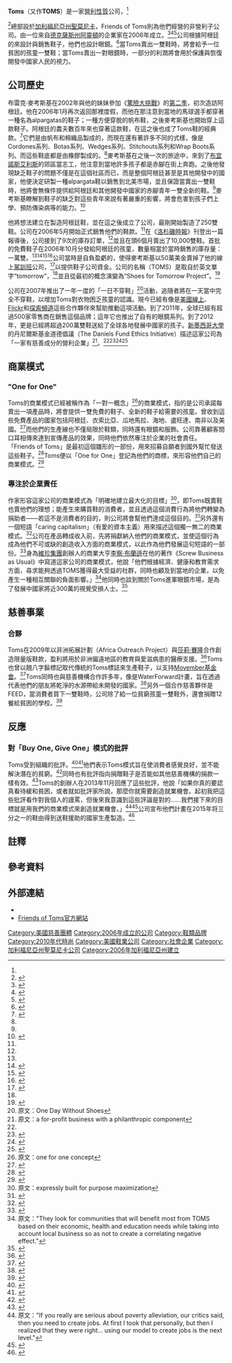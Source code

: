 {{Infobox company
| name = Toms鞋
| logo = [[File:Tom-Logo.jpg|200px]]
| caption =
| type =
| foundation = {{Start date|2006}}
| founder = {{link-en|布雷克·麥考斯基|Blake Mycoskie}}
| location = [[美國|美國]][[加利福尼亞州|加利福尼亞州]][[聖莫尼卡|聖莫尼卡]]<ref>{{en}}{{cite web |url=http://www.toms.com/legal/ |title=Legal Information & Privacy Policy |last=Toms Shoes |publisher=toms.com |deadurl=yes |archiveurl=https://web.archive.org/web/20120126160448/http://www.toms.com/legal |archivedate=2012-01-26 |accessdate=2010-07-30 }}</ref>
| locations =
| area_served = 全球
| key_people = 布雷克·麥考斯基<br><small>（CEO／創始人）</small>
| products = 鞋、服飾、眼鏡
| industry = 零售
| homepage = [http://www.toms.com/ toms.com]
}}
'''Toms'''（又作'''TOMS'''）是一家[[企業|營利性質]]公司，<ref name="Fairfield Citizen - For/Non Profit">{{en}}{{cite news|last=Walkley|first=Alison|title=TOMS founder Mycoskie comes to SHU|url=http://nl.newsbank.com/nl-search/we/Archives?p_product=FFCB&p_theme=ffcb&p_action=search&p_maxdocs=200&p_topdoc=1&p_text_direct-0=12C1F93A276A9768&p_field_direct-0=document_id&p_perpage=10&p_sort=YMD_date:D&s_trackval=GooglePM|accessdate=12 July 2012|newspaper=Fairfield Citizen|date=2009-11-20|archive-date=2014-02-18|archive-url=https://web.archive.org/web/20140218214556/http://nl.newsbank.com/nl-search/we/Archives?p_product=FFCB&p_theme=ffcb&p_action=search&p_maxdocs=200&p_topdoc=1&p_text_direct-0=12C1F93A276A9768&p_field_direct-0=document_id&p_perpage=10&p_sort=YMD_date:D&s_trackval=GooglePM|dead-url=no}}</ref><ref name="For-Profit Status">{{en}}{{cite web|title=For Profit or Non-Profit?: Is Toms a non-profit organization?|url=http://www.toms.com/faq/|publisher=Toms Shoes|accessdate=19 December 2010|archive-date=2015-02-28|archive-url=https://web.archive.org/web/20150228044733/http://www.toms.com/faq|dead-url=no}}</ref>總部設於[[加利福尼亞州|加利福尼亞州]][[聖莫尼卡|聖莫尼卡]]，Friends of Toms則為他們經營的非營利子公司。由一位來自[[德克薩斯州|德克薩斯州]][[阿靈頓_(德克薩斯州)|阿靈頓]]的企業家{{link-en|布雷克·麥考斯基|Blake Mycoskie}}在2006年成立。<ref>{{en}}{{cite news| title = A Mile in his Shoes| work = Fort Worth, Texas: The City's Magazine| publisher = Fort Worth Texas Magazine| last = Blair| first = Jennifer| page = 38| date = January 2009}}</ref><ref name="CNN2">{{en}}{{cite news|url=http://edition.cnn.com/2008/BUSINESS/09/26/mycoskie.profile/|work=CNN.com|title=Blake Mycoskie: Sole ambition|last=Wong|first=Grace|date=September 26, 2008|publisher=CNN|accessdate=2009-04-08|archive-date=2009-04-29|archive-url=https://web.archive.org/web/20090429193518/http://edition.cnn.com/2008/BUSINESS/09/26/mycoskie.profile/|dead-url=no}}</ref><ref name="fortune">{{en}}{{cite web|url=http://postcards.blogs.fortune.cnn.com/2008/10/11/power-point-be-the-change/|title=Power Point: Be the change|work=Fortune|last=Sellers|first=Patricia|date=October 11, 2008|publisher=[[Cable_News_Network|Cable News Network]]|accessdate=2009-04-08|archive-url=https://web.archive.org/web/20090429204104/http://postcards.blogs.fortune.cnn.com/2008/10/11/power-point-be-the-change/|archive-date=2009-04-29|dead-url=yes}}</ref>公司根據阿根廷的{{link-en|麻底帆布鞋|Espadrille}}來設計與銷售鞋子，他們也設計眼鏡。<ref name="CNN">{{en}}{{cite news|url=http://www.cnn.com/2009/LIVING/homestyle/03/26/blake.mycoskie.toms.shoes/|title=These shoes help others get a step up|last=Cook|first=Shannon|date=March 26, 2009|work=CNN.com|publisher=CNN|accessdate=2009-04-08|archive-date=2009-03-31|archive-url=https://web.archive.org/web/20090331140326/http://www.cnn.com/2009/LIVING/homestyle/03/26/blake.mycoskie.toms.shoes/|dead-url=no}}</ref>當Toms賣出一雙鞋時，將會給予一位貧困的孩童一雙鞋；當Toms賣出一對眼鏡時，一部分的利潤將會用於保護與恢復開發中國家人民的視力。
==公司歷史==
布雷克·麥考斯基在2002年與他的妹妹參加《[[驚險大挑戰|驚險大挑戰]]》的[[驚險大挑戰2|第二季]]，初次造訪阿根廷。他在2006年1月再次返回那裡度假，而他在那注意到當地的馬球選手都穿著一種名為alpargatas的鞋子；一種方便穿脫的帆布鞋，之後麥考斯基也開始穿上這款鞋子。阿根廷的農夫數百年來也穿著這款鞋，在這之後也成了Toms鞋的經典款。<ref>{{en}}{{cite web |url=http://www.huffingtonpost.com/blake-mycoskie |title=Blake Mycoskie |publisher=Huffington Post |accessdate=February 8, 2012 |archive-date=2014-05-05 |archive-url=https://web.archive.org/web/20140505152355/http://www.huffingtonpost.com/blake-mycoskie/ |dead-url=no }}</ref>它們是由帆布和棉織品製成的，而現在還有著許多不同的式樣，像是Cordones系列、Botas系列、Wedges系列、Stitchouts系列和Wrap Boots系列。而這些鞋底都是由橡膠製成的。<ref name="CNN"/>麥考斯基在之後一次的旅途中，來到了[[布宜諾斯艾利斯|布宜諾斯艾利斯]]的郊區當志工，他注意到當地許多孩子都是赤腳在街上奔跑。之後他發現缺乏鞋子的問題不僅是在這個社區而已，而是整個阿根廷甚至是其他開發中的國家，他便決定研製一種alpargata鞋以銷售到北美市場，並且保證當賣出一雙鞋時，他將會無條件提供給阿根廷和其他開發中國家的赤腳青年一雙全新的鞋。<ref name=DFEI />麥考斯基瞭解到鞋子的缺乏對這些青年來說有著嚴重的影響，將會危害到孩子們上學、預防傳染病等的能力。<ref name=Boone>{{en}}{{cite book |url=http://books.google.ca/books?id=THK6--UDyiIC&pg=PA138&dq=TOMS+shoes+business+model&hl=en&sa=X&ei=qUGcUIOECYTC2QXCyYDYDA&redir_esc=y#v=onepage&q=TOMS%20shoes%20business%20model&f=false |pages=137–138 |title=Contemporary Business |author=Louis E. Boone and David L. Kurtz |publisher=Wiley & Sons |year=2011 |accessdate=November 8, 2012 |archive-date=2014-05-08 |archive-url=https://web.archive.org/web/20140508042912/http://books.google.ca/books?id=THK6--UDyiIC&pg=PA138&dq=TOMS+shoes+business+model&hl=en&sa=X&ei=qUGcUIOECYTC2QXCyYDYDA&redir_esc=y#v=onepage&q=TOMS%20shoes%20business%20model&f=false |dead-url=no }}</ref>

他將想法建立在製造阿根廷鞋，並在這之後成立了公司，最剛開始製造了250雙鞋。公司在2006年5月開始正式銷售他們的鞋款。<ref name=DFEI />在《[[洛杉磯時報|洛杉磯時報]]》刊登出一篇報導後，公司接到了9次的庫存訂單，<ref name=DFEI />並且在頭6個月賣出了10,000雙鞋。首批的免費鞋子在2006年10月分發給阿根廷的孩童，數量相當於當時銷售的庫存量：一萬雙。<ref name="CNN2"/><ref>{{en}}{{cite book |pages=188–89 |title=Buzz: Real Life Lessons in Word-of-Mouth Marketing |author=Emanuel Rosen |publisher=Profile Books |year=2010 |accessdate=November 8, 2012 |url=http://books.google.ca/books?id=JxGZTajx9VAC&pg=PA191&dq=history+of+TOMS+shoes&hl=en&sa=X&ei=TxicULugJuS22gW2sIHYCg&redir_esc=y#v=onepage&q&f=false |archive-date=2014-05-08 |archive-url=https://web.archive.org/web/20140508025645/http://books.google.ca/books?id=JxGZTajx9VAC&pg=PA191&dq=history+of+TOMS+shoes&hl=en&sa=X&ei=TxicULugJuS22gW2sIHYCg&redir_esc=y#v=onepage&q&f=false |dead-url=no }}</ref><ref name="Seattle">{{en}}{{cite news| title = Happy feet: Buy a pair of Toms shoes and a pair will be donated to a poor child abroad| work = seattlepi.com| publisher = Hearst Seattle Media, LLC| last = Chansanchai| first = Athima| date = June 11, 2007| url = http://www.seattlepi.com/lifestyle/319343_tomsshoes12.html| accessdate = 2009-04-08}}</ref><ref>{{en}}{{cite news| title = For-profit helps keep charity running| work = Marketplace| publisher = American Public Media| last = Brune| first = Brett| date = December 28, 2007| url = http://marketplace.publicradio.org/display/web/2007/12/28/toms_shoes/| accessdate = 2009-04-08| deadurl = yes| archiveurl = https://archive.is/20071220004451/http://marketplace.publicradio.org/display/web/2007/12/28/toms_shoes/| archivedate = 2007-12-20}}</ref>公司當時是自負盈虧的，使得麥考斯基以50萬美金賣掉了他的線上[[駕訓班|駕訓班]]公司，<ref name=DFEI>{{en}}{{cite web |url=http://danielsethics.mgt.unm.edu/pdf/TOMS%20Case.pdf |title=TOMS: One for One Movement |author=Alicja Spaulding, Stephanie Fernandez, and Jennifer Sawayda |publisher=Daniels Fund Ethics Initiative at the [[University_of_New_Mexico|University of New Mexico]] |year=2011 |accessdate=November 8, 2012 |archive-date=2012-06-17 |archive-url=https://web.archive.org/web/20120617012711/http://danielsethics.mgt.unm.edu/pdf/TOMS%20Case.pdf |dead-url=no }}</ref>以提供鞋子公司資金。公司的名稱（TOMS）是取自於英文單字“tomorrow”，<ref name="CNN"/>並且從最初的概念演變為“Shoes for Tomorrow Project”。<ref name="OK">{{cite news|url=http://newsok.com/shoes-offer-a-better-tomorrow/article/3358735|work=NewsOK|title=Shoes offer a better tomorrow|last=Miller|first=Linda|date=April 5, 2009|publisher=NewsOK.com|accessdate=2009-04-08|archive-date=2009-04-29|archive-url=https://web.archive.org/web/20090429234819/http://newsok.com/shoes-offer-a-better-tomorrow/article/3358735|dead-url=no}}</ref>

公司在2007年推出了一年一度的「一日不穿鞋」<ref group="註">原文：One Day Without Shoes</ref>活動，追隨者將在一天當中完全不穿鞋，以增加Toms對衣物困乏孩童的認識。現今已經有像是[[美國線上|美國線上]]、[[Flickr|Flickr]]和[[探索頻道|探索頻道]]這些合作夥伴來幫助推動這項活動。到了2011年，全球已經有超過500家零售商在銷售這個品牌；這年它也推出了自有的眼鏡系列。到了2012年，更是已經將超過200萬雙鞋送給了全球各地發展中國家的孩子。[[新墨西哥大學|新墨西哥大學]]的丹尼爾斯基金道德倡議（The Daniels Fund Ethics Initiative）描述這家公司為「一家有慈善成分的營利企業」<ref group="註">原文：a for-profit business with a philanthropic component</ref>。<ref name=DFEI /><ref>{{en}}{{cite web |url=http://www.onedaywithoutshoes.com |title=What is One Day Without Shoes? |publisher=onedaywithoutshoes.com |date= |accessdate=February 8, 2012 |archive-url=https://web.archive.org/web/20190111193942/http://www.onedaywithoutshoes.com/ |archive-date=2019-01-11 |dead-url=yes }}</ref><ref>{{en}}{{cite book |url=http://books.google.ca/books?id=B9diOWV8X_UC&pg=PA54&dq=TOMS+shoes+business+model&hl=en&sa=X&ei=qUGcUIOECYTC2QXCyYDYDA&redir_esc=y#v=onepage&q=TOMS%20shoes%20business%20model&f=false |page=54 |title=Business & Society: Ethics & Stakeholder Management |author=Archie B. Carroll, Ann K. Buchholtz |year=2008 |publisher=Cengage |access-date=2014-05-07 |archive-date=2014-05-08 |archive-url=https://web.archive.org/web/20140508043057/http://books.google.ca/books?id=B9diOWV8X_UC&pg=PA54&dq=TOMS+shoes+business+model&hl=en&sa=X&ei=qUGcUIOECYTC2QXCyYDYDA&redir_esc=y#v=onepage&q=TOMS%20shoes%20business%20model&f=false |dead-url=no }}</ref><ref>{{en}}{{cite news |url=http://www.huffingtonpost.com/2012/04/10/toms-one-day-without-shoes_n_1414470.html |date=April 10, 2012 |accessdate=November 8, 2012 |title=TOMS Shoes Annual 'One Day Without Shoes,' Plus Barefoot Celebs |publisher=''[[Huffington_Post|Huffington Post]]'' |author=Julee Wilson |archive-date=2014-05-08 |archive-url=https://web.archive.org/web/20140508042856/http://www.huffingtonpost.com/2012/04/10/toms-one-day-without-shoes_n_1414470.html |dead-url=no }}</ref>

==商業模式==
==="One for One"===
Toms的商業模式已經被稱作為「一對一概念」<ref group="註">原文：one for one concept</ref>的商業模式，指的是公司承諾每賣出一項產品時，將會提供一雙免費的鞋子、全新的鞋子給需要的孩童。曾收到這些免費產品的國家包括阿根廷、衣索比亞、瓜地馬拉、海地、盧旺達、南非以及美國。<ref>{{en}}{{cite book |url=http://books.google.ca/books?id=MVrpHJu59M8C&pg=PA57&dq=TOMS+shoes+one+for+one&hl=en&sa=X&ei=Nz-cUPSCJ8il2AWWsIE4&redir_esc=y#v=onepage&q=TOMS%20shoes%20one%20for%20one&f=false |page=57 |title=We First: How Brands and Consumers Use Social Media to Build a Better World |author=Simon Mainwaring |year=2011 |publisher=Macmillan |accessdate=November 8, 2012 |archive-date=2014-02-22 |archive-url=https://web.archive.org/web/20140222052126/http://books.google.ca/books?id=MVrpHJu59M8C&pg=PA57&dq=TOMS+shoes+one+for+one&hl=en&sa=X&ei=Nz-cUPSCJ8il2AWWsIE4&redir_esc=y#v=onepage&q=TOMS%20shoes%20one%20for%20one&f=false |dead-url=no }}</ref>而他們的生產線也不僅局限於鞋類，同時還有眼鏡和服飾。公司靠著顧客間口耳相傳來達到宣傳產品的效果，同時他們依然專注於企業的社會責任。「Friends of Toms」是最初這個雛形的一部份，用來招募自願者到國外幫忙發送這些鞋子。<ref>{{en}}{{cite book |url=http://books.google.ca/books?id=2yGWTM_kxegC&pg=PT575&dq=TOMS+shoes+business+model&hl=en&sa=X&ei=qUGcUIOECYTC2QXCyYDYDA&redir_esc=y#v=onepage&q&f=false |author=Jay Kandampully |title=Service Management |year=2012 |publisher=Springer |access-date=2014-05-08 |archive-date=2014-02-21 |archive-url=https://web.archive.org/web/20140221045058/http://books.google.ca/books?id=2yGWTM_kxegC&pg=PT575&dq=TOMS+shoes+business+model&hl=en&sa=X&ei=qUGcUIOECYTC2QXCyYDYDA&redir_esc=y#v=onepage&q&f=false |dead-url=no }}</ref>Toms便以「One for One」登記為他們的商標，來形容他們自己的商業模式。<ref>{{en}}{{cite book |url=http://books.google.ca/books?id=OpAkaDLAAy4C&pg=PA87&dq=TOMS+eyewear&hl=en&sa=X&ei=6lacUNXCAuOh2QWFh4GQDg&ved=0CD0Q6AEwAg#v=onepage&q&f=false |page=87 |title=Good Works!: Marketing and Corporate Initiatives that Build a Better World...and the Bottom Line |year=2012 |author=Philip Kotler, David Hessekiel, and Nancy Lee |publisher=John Wiley & Sons |accessdate=November 8, 2012 |archive-date=2014-02-22 |archive-url=https://web.archive.org/web/20140222181507/http://books.google.ca/books?id=OpAkaDLAAy4C&pg=PA87&dq=TOMS+eyewear&hl=en&sa=X&ei=6lacUNXCAuOh2QWFh4GQDg&ved=0CD0Q6AEwAg#v=onepage&q&f=false |dead-url=no }}</ref>

===專注於企業責任===
作家{{link-en|丹尼爾·H·平克|Daniel H. Pink}}形容這家公司的商業模式為「明確地建立最大化的目標」<ref group="註">原文：expressly built for purpose maximization</ref>，即Toms既賣鞋也賣他們的理想；能產生來購買鞋的消費者，並且透過這個消費行為將他們轉變為捐助者——若這不是消費者的目的，則公司將會幫他們達成這個目的。<ref>{{en}}{{cite book |url=http://books.google.ca/books?id=A-agLi2ldB4C&pg=PA134&dq=TOMS+shoes+business+model&hl=en&sa=X&ei=qUGcUIOECYTC2QXCyYDYDA&redir_esc=y#v=onepage&q=TOMS%20shoes%20business%20model&f=false |page=134 |title=Drive: The Surprising Truth about what Motivates Us |author={{link-en|丹尼爾·H·平克|Daniel H. Pink|Daniel H. Pink}} |publisher=Penguin |year=2011 |accessdate=November 8, 2012 |archive-date=2013-12-07 |archive-url=https://web.archive.org/web/20131207132544/http://books.google.ca/books?id=A-agLi2ldB4C&pg=PA134&dq=TOMS+shoes+business+model&hl=en&sa=X&ei=qUGcUIOECYTC2QXCyYDYDA&redir_esc=y#v=onepage&q=TOMS%20shoes%20business%20model&f=false |dead-url=no }}</ref>另外還有一個短語「caring capitalism」（有愛的資本主義）用來描述這個獨一無二的商業模式。<ref>{{en}}{{cite book |url=http://books.google.ca/books?id=wbAmkdoG4O8C&pg=PA148&dq=TOMS+shoes+business+model&hl=en&sa=X&ei=qUGcUIOECYTC2QXCyYDYDA&redir_esc=y#v=onepage&q&f=false |title=Introduction to Management |year=2010 |author=John R. Schermerhorn |publisher=John Wiley & Sons |page=148 |accessdate=November 8, 2012 |archive-date=2014-10-06 |archive-url=https://web.archive.org/web/20141006121438/http://books.google.ca/books?id=wbAmkdoG4O8C&pg=PA148&dq=TOMS+shoes+business+model&hl=en&sa=X&ei=qUGcUIOECYTC2QXCyYDYDA&redir_esc=y#v=onepage&q&f=false |dead-url=no }}</ref>公司在產品轉成收入前，先將捐獻納入他們的商業模式，並使這個行為成為他們不可或缺的創造收入方面的商業模式，以此作為他們發展這句短語的一部份。<ref>{{en}}{{cite book |url=http://books.google.ca/books?id=Df4IXyDnYwMC&pg=PA118&dq=TOMS+shoes+business+model&hl=en&sa=X&ei=8FKcUPbHFeWg2AXh3YGICw&redir_esc=y#v=onepage&q=TOMS%20shoes%20business%20model&f=false |page=118 |title=Values-Centered Entrepreneurs and Their Companies |year=2010 |author=David Y. Choi, Edmund Gray, and Edmund R. Gray |publisher=Taylor & Francis |accessdate=November 8, 2012 |archive-date=2014-10-06 |archive-url=https://web.archive.org/web/20141006085604/http://books.google.ca/books?id=Df4IXyDnYwMC&pg=PA118&dq=TOMS+shoes+business+model&hl=en&sa=X&ei=8FKcUPbHFeWg2AXh3YGICw&redir_esc=y#v=onepage&q=TOMS%20shoes%20business%20model&f=false |dead-url=no }}</ref>身為[[維珍集團|維珍集團]]創辦人的商業大亨[[李察·布蘭遜|李察·布蘭遜]]在他的著作《Screw Business as Usual》中寫道這家公司的商業模式，他說「他們根據經濟、健康和教育需求方面，尋求能夠透過TOMS獲得最大受益的社群，同時也顧及到當地的企業，以免產生一種相互關聯的負面影響。」<ref group="註">原文："They look for communities that will benefit most from TOMS based on their economic, health and education needs while taking into account local business so as not to create a correlating negative effect."</ref>他同時也談到關於Toms進軍眼鏡市場，是為了發展中國家將近300萬的視覺受損人士。<ref>{{en}}{{cite book |url=http://books.google.ca/books?id=ABGxCLAaxl8C&pg=PT217&dq=TOMS+shoes+business+model&hl=en&sa=X&ei=8FKcUPbHFeWg2AXh3YGICw&redir_esc=y |title=Screw Business As Usual |author=Richard Branson |publisher=Penguin |year=2011 |page=ebook |accessdate=November 8, 2012 |archive-date=2014-10-06 |archive-url=https://web.archive.org/web/20141006224945/http://books.google.ca/books?id=ABGxCLAaxl8C&pg=PT217&dq=TOMS+shoes+business+model&hl=en&sa=X&ei=8FKcUPbHFeWg2AXh3YGICw&redir_esc=y |dead-url=no }}</ref>

==慈善事業==
===合夥===
Toms在2009年以非洲拓展計劃（Africa Outreach Project）與[[莎莉·賽隆|莎莉·賽隆]]合作創造限量版鞋款，盈利將用於非洲偏遠地區的教育與愛滋病患的醫療支援。<ref>{{en}}{{cite news |url=http://www.wwd.com/footwear-news/business/charlize-theron-designs-for-toms-shoes-2398200 |date=December 18, 2009 |accessdate=November 8, 2012 |title=Charlize Theron Designs for Toms Shoes |author=JOCELYN ANDERSON |publisher=''Women's Wear Daily'' |archive-date=2014-02-19 |archive-url=https://web.archive.org/web/20140219182755/http://www.wwd.com/footwear-news/business/charlize-theron-designs-for-toms-shoes-2398200 |dead-url=no }}</ref>Toms也曾以翹八字鬍標記取代傳統的Toms標誌來生產鞋子，以支持[[Movember|Movember基金會]]。<ref>{{en}}{{cite news |url=http://latimesblogs.latimes.com/alltherage/2011/10/toms-shoes-x-movember.html?utm_source=feedburner&utm_medium=feed&utm_campaign=Feed%3A+alltherageblog+%28All+The+Rage+Blog%29&utm_content=Google+International |publisher=''[[洛杉磯時報|Los Angeles Times]]'' |title=Toms Shoes X Movember: Some panache with that 'stache? |date=October 18, 2011 |accessdate=November 8, 2012 |author=Adam Tschorn |archive-date=2014-05-06 |archive-url=https://web.archive.org/web/20140506070044/http://latimesblogs.latimes.com/alltherage/2011/10/toms-shoes-x-movember.html?utm_source=feedburner&utm_medium=feed&utm_campaign=Feed%3A+alltherageblog+%28All+The+Rage+Blog%29&utm_content=Google+International |dead-url=no }}</ref>Toms同時也與慈善機構{{link-en|水慈善|charity: water}}合作許多年，像是WaterForward計畫，旨在透過代表他們的朋友將乾淨的水源帶給未開發的國家。<ref>{{en}}{{cite news |url=http://www.fastcompany.com/1790136/trickle-forward-economics-scott-harrisons-water-based-experiment-viral-philanthropy |publisher=''[[Fast_Company_(magazine)|Fast Company]]'' |author=GREGORY FERENSTEIN |date=October 24, 2011 |accessdate=November 8, 2012 |title=Trickle-Forward Economics: Scott Harrison's Water-Based Experiment In Viral Philanthropy |archive-date=2014-04-11 |archive-url=https://web.archive.org/web/20140411015300/http://www.fastcompany.com/1790136/trickle-forward-economics-scott-harrisons-water-based-experiment-viral-philanthropy |dead-url=no }}</ref>另外一個合作慈善夥伴是FEED，當消費者買下一雙鞋時，公司除了給一位貧窮孩童一雙鞋外，還會捐贈12餐給貧困的學校。<ref>{{en}}{{cite web |url=http://www.feedprojects.com/shopping_product_detail.asp?pid=49866&catID=3675 |title=FEED 12 Toms Shoes |accessdate=November 8, 2012 |deadurl=yes |archiveurl=https://web.archive.org/web/20120418052621/http://www.feedprojects.com/shopping_product_detail.asp?pid=49866&catID=3675 |archivedate=2012年4月18日 }}</ref>

==反應==
===對「Buy One, Give One」模式的批評===
Toms受到{{link-en|國際發展|International Development}}組織的批評。<ref name= "Slate: Is TOMS Shoes Listening to its Critics?">{{en}}{{cite web|url=http://www.slate.com/blogs/the_world_/2013/10/17/toms_shoes_to_begin_producing_shoes_in_haiti_will_this_be_a_more_effective.html|title=TOMS shoes to begin producing shoes in Haiti. Will this be a more effective way to help the poor?|publisher=slate.com|accessdate=2014-01-25|archive-date=2013-12-21|archive-url=https://web.archive.org/web/20131221022744/http://www.slate.com/blogs/the_world_/2013/10/17/toms_shoes_to_begin_producing_shoes_in_haiti_will_this_be_a_more_effective.html|dead-url=no}}</ref><ref name="Come To Africa For Business, Not Handouts">{{en}}{{cite web |url=http://www.peacecorpsconnect.org/wordpress/wp-content/uploads/2013/07/ComeToAfricaForBusinessNotHandouts_WV.pdf |format=PDF |title=Come To Africa For Business, Not Handouts |last=Buckler |first=Michael |last2=Jackson |first2=Beau |work=peacecorpsconnect.org |publisher=National Peace Corps Association |date=2013 |accessdate=2014-05-08 |archive-date=2013-12-17 |archive-url=https://web.archive.org/web/20131217044106/http://www.peacecorpsconnect.org/wordpress/wp-content/uploads/2013/07/ComeToAfricaForBusinessNotHandouts_WV.pdf |dead-url=yes }}</ref>他們表示Toms模式旨在使消費者感覺良好，並不能解決潛在的貧窮。<ref name="fastcoexist">{{en}}{{cite web|url=http://www.fastcoexist.com/1679628/the-broken-buy-one-give-one-model-three-ways-to-save-toms-shoes|title=The Broken "Buy-One, Give-One" Model: 3 Ways To Save Toms Shoes | Co.Exist | ideas + impact|publisher=fastcoexist.com|accessdate=2014-01-25|archive-date=2014-02-10|archive-url=https://web.archive.org/web/20140210150436/http://www.fastcoexist.com/1679628/the-broken-buy-one-give-one-model-three-ways-to-save-toms-shoes|dead-url=no}}</ref>同時也有批評指向捐贈鞋子是否能如其他慈善機構的捐款一樣有效。<ref name="foreignpolicy">{{cite web|url=http://www.foreignpolicy.com/articles/2011/10/11/haiti_doesnt_need_your_old_tshirt?page=full|title=Haiti Doesn't Need Your Old T-Shirt|publisher=foreignpolicy.com|accessdate=2014-01-25|archive-date=2014-01-02|archive-url=https://web.archive.org/web/20140102230013/http://www.foreignpolicy.com/articles/2011/10/11/haiti_doesnt_need_your_old_tshirt?page=full|dead-url=no}}</ref>Toms的創辦人{{link-en|布雷克·麥考斯基|Blake Mycoskie}}在2013年11月回應了這些批評，他說「如果你真的要認真看待緩和貧困，或者就如批評家所說，那麼你就需要創造就業機會。起初我把這些批評看作對我個人的謾罵，但後來我意識到這些評論是對的……我們接下來的目標就是用我們的商業模式來創造就業機會。」<ref group="註">原文："If you really are serious about poverty alleviation, our critics said, then you need to create jobs. At first I took that personally, but then I realized that they were right... using our model to create jobs is the next level."</ref><ref name="Toms CEO Blake Mycoskie Offers Surprising Answer To His Critics">{{en}}{{cite news|url=http://www.huffingtonpost.com/2013/11/14/toms-ceo-critics_n_4274637.html|title=Toms CEO Blake Mycoskie Offers Surprising Answer To His Critics|publisher=huffingtonpost.com|accessdate=2014-01-25|first=Kevin|last=Short|date=November 14, 2013|archive-date=2013-12-20|archive-url=https://web.archive.org/web/20131220184357/http://www.huffingtonpost.com/2013/11/14/toms-ceo-critics_n_4274637.html|dead-url=no}}</ref>公司宣布他們計畫在2015年将三分之一的鞋由得到送鞋援助的國家生產製造。<ref name="toms">{{en}}{{cite web|url=http://www.toms.com/evolving-our-giving/l#expanding-local-production|title=TOMS : One for One|publisher=toms.com|accessdate=2014-01-25|deadurl=yes|archiveurl=https://web.archive.org/web/20140124085822/http://www.toms.com/evolving-our-giving/l#expanding-local-production|archivedate=2014-01-24}}</ref>

==註釋==
{{reflist|group="註"}}
==參考資料==
{{reflist|2}}
==外部連結==
*{{official website|http://www.toms.com/}}
*[http://friendsoftoms.org/ Friends of Toms官方網站]{{Wayback|url=http://friendsoftoms.org/ |date=20140517094429 }}

{{DEFAULTSORT:Toms Shoes}}
[[Category:美國慈善團體|Category:美國慈善團體]]
[[Category:2006年成立的公司|Category:2006年成立的公司]]
[[Category:鞋類品牌|Category:鞋類品牌]]
[[Category:2010年代時尚|Category:2010年代時尚]]
[[Category:美國鞋業公司|Category:美國鞋業公司]]
[[Category:社會企業|Category:社會企業]]
[[Category:加利福尼亞州聖莫尼卡公司|Category:加利福尼亞州聖莫尼卡公司]]
[[Category:2006年加利福尼亞州建立|Category:2006年加利福尼亞州建立]]